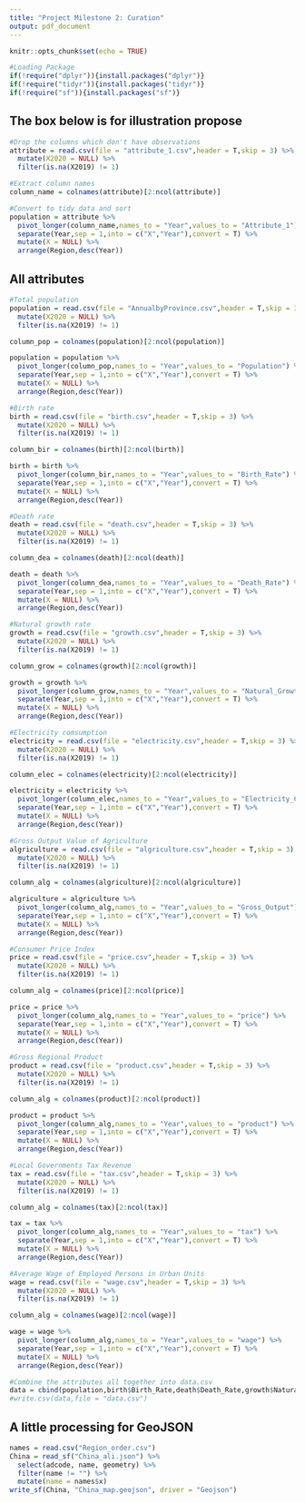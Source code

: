 ```yaml
---
title: "Project Milestone 2: Curation"
output: pdf_document
---
```


```r
knitr::opts_chunk$set(echo = TRUE)
```

```r
#Loading Package
if(!require("dplyr")){install.packages("dplyr")}
if(!require("tidyr")){install.packages("tidyr")}
if(!require("sf")){install.packages("sf")}
```

##  The box below is for illustration propose
```r
#Drop the columns which don't have observations
attribute = read.csv(file = "attribute_1.csv",header = T,skip = 3) %>%
  mutate(X2020 = NULL) %>%
  filter(is.na(X2019) != 1)

#Extract column names
column_name = colnames(attribute)[2:ncol(attribute)]

#Convert to tidy data and sort
population = attribute %>%
  pivot_longer(column_name,names_to = "Year",values_to = "Attribute_1") %>%
  separate(Year,sep = 1,into = c("X","Year"),convert = T) %>%
  mutate(X = NULL) %>%
  arrange(Region,desc(Year))
```

## All attributes
```r
#Total population
population = read.csv(file = "AnnualbyProvince.csv",header = T,skip = 3) %>%
  mutate(X2020 = NULL) %>%
  filter(is.na(X2019) != 1)

column_pop = colnames(population)[2:ncol(population)]

population = population %>%
  pivot_longer(column_pop,names_to = "Year",values_to = "Population") %>%
  separate(Year,sep = 1,into = c("X","Year"),convert = T) %>%
  mutate(X = NULL) %>%
  arrange(Region,desc(Year))

#Birth rate
birth = read.csv(file = "birth.csv",header = T,skip = 3) %>%
  mutate(X2020 = NULL) %>%
  filter(is.na(X2019) != 1)

column_bir = colnames(birth)[2:ncol(birth)]

birth = birth %>%
  pivot_longer(column_bir,names_to = "Year",values_to = "Birth_Rate") %>%
  separate(Year,sep = 1,into = c("X","Year"),convert = T) %>%
  mutate(X = NULL) %>%
  arrange(Region,desc(Year))

#Death rate
death = read.csv(file = "death.csv",header = T,skip = 3) %>%
  mutate(X2020 = NULL) %>%
  filter(is.na(X2019) != 1)

column_dea = colnames(death)[2:ncol(death)]

death = death %>%
  pivot_longer(column_dea,names_to = "Year",values_to = "Death_Rate") %>%
  separate(Year,sep = 1,into = c("X","Year"),convert = T) %>%
  mutate(X = NULL) %>%
  arrange(Region,desc(Year))

#Natural growth rate
growth = read.csv(file = "growth.csv",header = T,skip = 3) %>%
  mutate(X2020 = NULL) %>%
  filter(is.na(X2019) != 1)

column_grow = colnames(growth)[2:ncol(growth)]

growth = growth %>%
  pivot_longer(column_grow,names_to = "Year",values_to = "Natural_Growth_Rate") %>%
  separate(Year,sep = 1,into = c("X","Year"),convert = T) %>%
  mutate(X = NULL) %>%
  arrange(Region,desc(Year))

#Electricity comsumption
electricity = read.csv(file = "electricity.csv",header = T,skip = 3) %>%
  mutate(X2020 = NULL) %>%
  filter(is.na(X2019) != 1)

column_elec = colnames(electricity)[2:ncol(electricity)]

electricity = electricity %>%
  pivot_longer(column_elec,names_to = "Year",values_to = "Electricity_Consumption") %>%
  separate(Year,sep = 1,into = c("X","Year"),convert = T) %>%
  mutate(X = NULL) %>%
  arrange(Region,desc(Year))

#Gross Output Value of Agriculture
algriculture = read.csv(file = "algriculture.csv",header = T,skip = 3) %>%
  mutate(X2020 = NULL) %>%
  filter(is.na(X2019) != 1)

column_alg = colnames(algriculture)[2:ncol(algriculture)]

algriculture = algriculture %>%
  pivot_longer(column_alg,names_to = "Year",values_to = "Gross_Output") %>%
  separate(Year,sep = 1,into = c("X","Year"),convert = T) %>%
  mutate(X = NULL) %>%
  arrange(Region,desc(Year))

#Consumer Price Index
price = read.csv(file = "price.csv",header = T,skip = 3) %>%
  mutate(X2020 = NULL) %>%
  filter(is.na(X2019) != 1)

column_alg = colnames(price)[2:ncol(price)]

price = price %>%
  pivot_longer(column_alg,names_to = "Year",values_to = "price") %>%
  separate(Year,sep = 1,into = c("X","Year"),convert = T) %>%
  mutate(X = NULL) %>%
  arrange(Region,desc(Year))

#Gross Regional Product
product = read.csv(file = "product.csv",header = T,skip = 3) %>%
  mutate(X2020 = NULL) %>%
  filter(is.na(X2019) != 1)

column_alg = colnames(product)[2:ncol(product)]

product = product %>%
  pivot_longer(column_alg,names_to = "Year",values_to = "product") %>%
  separate(Year,sep = 1,into = c("X","Year"),convert = T) %>%
  mutate(X = NULL) %>%
  arrange(Region,desc(Year))

#Local Governments Tax Revenue
tax = read.csv(file = "tax.csv",header = T,skip = 3) %>%
  mutate(X2020 = NULL) %>%
  filter(is.na(X2019) != 1)

column_alg = colnames(tax)[2:ncol(tax)]

tax = tax %>%
  pivot_longer(column_alg,names_to = "Year",values_to = "tax") %>%
  separate(Year,sep = 1,into = c("X","Year"),convert = T) %>%
  mutate(X = NULL) %>%
  arrange(Region,desc(Year))

#Average Wage of Employed Persons in Urban Units
wage = read.csv(file = "wage.csv",header = T,skip = 3) %>%
  mutate(X2020 = NULL) %>%
  filter(is.na(X2019) != 1)

column_alg = colnames(wage)[2:ncol(wage)]

wage = wage %>%
  pivot_longer(column_alg,names_to = "Year",values_to = "wage") %>%
  separate(Year,sep = 1,into = c("X","Year"),convert = T) %>%
  mutate(X = NULL) %>%
  arrange(Region,desc(Year))
```


```r
#Combine the attributes all together into data.csv
data = cbind(population,birth$Birth_Rate,death$Death_Rate,growth$Natural_Growth_Rate,electricity$Electricity_Consumption,algriculture$Gross_Output, price$price, product$product, tax$tax, wage$wage)
#write.csv(data,file = "data.csv")
```

## A little processing for GeoJSON

```r
names = read.csv("Region_order.csv")
China = read_sf("China_ali.json") %>%
  select(adcode, name, geometry) %>%
  filter(name != "") %>%
  mutate(name = names$x)
write_sf(China, "China_map.geojson", driver = "Geojson")
```

